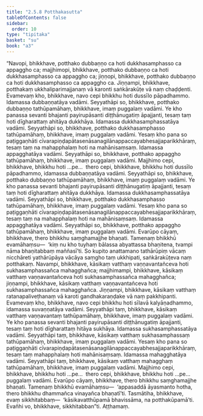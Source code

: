 ```yaml
---
title: "2.5.8 Potthakasutta"
tableOfContents: false
sidebar:
  order: 10
type: "tipitaka"
basket: "su"
book: "a3"
---
```



<DynamicBreadcrumb />

<Division number="100" book="a3">

<Paragraph number="828" book="a3">
“Navopi, bhikkhave, potthako dubbaṇṇo ca hoti dukkhasamphasso ca appaggho ca; majjhimopi, bhikkhave, potthako dubbaṇṇo ca hoti dukkhasamphasso ca appaggho ca; jiṇṇopi, bhikkhave, potthako dubbaṇṇo ca hoti dukkhasamphasso ca appaggho ca. Jiṇṇampi, bhikkhave, potthakaṃ ukkhaliparimajjanaṃ vā karonti saṅkārakūṭe vā naṃ chaḍḍenti.
</Paragraph>

<Paragraph number="829" book="a3">
Evamevaṃ kho, bhikkhave, navo cepi bhikkhu hoti dussīlo pāpadhammo. Idamassa dubbaṇṇatāya vadāmi. Seyyathāpi so, bhikkhave, potthako dubbaṇṇo tathūpamāhaṃ, bhikkhave, imaṃ puggalaṃ vadāmi. Ye kho panassa sevanti bhajanti payirupāsanti diṭṭhānugatiṃ āpajjanti, tesaṃ taṃ hoti dīgharattaṃ ahitāya dukkhāya. Idamassa dukkhasamphassatāya vadāmi. Seyyathāpi so, bhikkhave, potthako dukkhasamphasso tathūpamāhaṃ, bhikkhave, imaṃ puggalaṃ vadāmi. Yesaṃ kho pana so paṭiggaṇhāti cīvarapiṇḍapātasenāsanagilānappaccayabhesajjaparikkhāraṃ, tesaṃ taṃ na mahapphalaṃ hoti na mahānisaṃsaṃ. Idamassa appagghatāya vadāmi. Seyyathāpi so, bhikkhave, potthako appaggho tathūpamāhaṃ, bhikkhave, imaṃ puggalaṃ vadāmi. Majjhimo cepi, bhikkhave, bhikkhu hoti …pe…  thero cepi, bhikkhave, bhikkhu hoti dussīlo pāpadhammo, idamassa dubbaṇṇatāya vadāmi. Seyyathāpi so, bhikkhave, potthako dubbaṇṇo tathūpamāhaṃ, bhikkhave, imaṃ puggalaṃ vadāmi. Ye kho panassa sevanti bhajanti payirupāsanti diṭṭhānugatiṃ āpajjanti, tesaṃ taṃ hoti dīgharattaṃ ahitāya dukkhāya. Idamassa dukkhasamphassatāya vadāmi. Seyyathāpi so, bhikkhave, potthako dukkhasamphasso tathūpamāhaṃ, bhikkhave, imaṃ puggalaṃ vadāmi. Yesaṃ kho pana so paṭiggaṇhāti cīvarapiṇḍapātasenāsanagilānappaccayabhesajjaparikkhāraṃ, tesaṃ taṃ na mahapphalaṃ hoti na mahānisaṃsaṃ. Idamassa appagghatāya vadāmi. Seyyathāpi so, bhikkhave, potthako appaggho tathūpamāhaṃ, bhikkhave, imaṃ puggalaṃ vadāmi.
</Paragraph>

<Paragraph number="830" book="a3">
Evarūpo cāyaṃ, bhikkhave, thero bhikkhu saṃghamajjhe bhaṇati. Tamenaṃ bhikkhū evamāhaṃsu—  ‘kiṃ nu kho tuyhaṃ bālassa abyattassa bhaṇitena, tvampi nāma bhaṇitabbaṃ maññasī’ti. So kupito anattamano tathārūpiṃ vācaṃ nicchāreti yathārūpāya vācāya saṃgho taṃ ukkhipati, saṅkārakūṭeva naṃ potthakaṃ.
</Paragraph>

<Paragraph number="831" book="a3">
Navampi, bhikkhave, kāsikaṃ vatthaṃ vaṇṇavantañceva hoti sukhasamphassañca mahagghañca; majjhimampi, bhikkhave, kāsikaṃ vatthaṃ vaṇṇavantañceva hoti sukhasamphassañca mahagghañca; jiṇṇampi, bhikkhave, kāsikaṃ vatthaṃ vaṇṇavantañceva hoti sukhasamphassañca mahagghañca. Jiṇṇampi, bhikkhave, kāsikaṃ vatthaṃ ratanapaliveṭhanaṃ vā karoti gandhakaraṇḍake vā naṃ pakkhipanti.
</Paragraph>

<Paragraph number="832" book="a3">
Evamevaṃ kho, bhikkhave, navo cepi bhikkhu hoti sīlavā kalyāṇadhammo, idamassa suvaṇṇatāya vadāmi. Seyyathāpi taṃ, bhikkhave, kāsikaṃ vatthaṃ vaṇṇavantaṃ tathūpamāhaṃ, bhikkhave, imaṃ puggalaṃ vadāmi. Ye kho panassa sevanti bhajanti payirupāsanti diṭṭhānugatiṃ āpajjanti, tesaṃ taṃ hoti dīgharattaṃ hitāya sukhāya. Idamassa sukhasamphassatāya vadāmi. Seyyathāpi taṃ, bhikkhave, kāsikaṃ vatthaṃ sukhasamphassaṃ tathūpamāhaṃ, bhikkhave, imaṃ puggalaṃ vadāmi. Yesaṃ kho pana so paṭiggaṇhāti cīvarapiṇḍapātasenāsanagilānappaccayabhesajjaparikkhāraṃ, tesaṃ taṃ mahapphalaṃ hoti mahānisaṃsaṃ. Idamassa mahagghatāya vadāmi. Seyyathāpi taṃ, bhikkhave, kāsikaṃ vatthaṃ mahagghaṃ tathūpamāhaṃ, bhikkhave, imaṃ puggalaṃ vadāmi. Majjhimo cepi, bhikkhave, bhikkhu hoti …pe…  thero cepi, bhikkhave, bhikkhu hoti …pe…  puggalaṃ vadāmi.
</Paragraph>

<Paragraph number="833" book="a3">
Evarūpo cāyaṃ, bhikkhave, thero bhikkhu saṃghamajjhe bhaṇati. Tamenaṃ bhikkhū evamāhaṃsu—  ‘appasaddā āyasmanto hotha, thero bhikkhu dhammañca vinayañca bhaṇatī’ti. Tasmātiha, bhikkhave, evaṃ sikkhitabbaṃ—  ‘kāsikavatthūpamā bhavissāma, na potthakūpamā’ti. Evañhi vo, bhikkhave, sikkhitabban”ti.

</Paragraph>
</Division>

<Paragraph number="834" type="center" book="a3">
Aṭṭhamaṃ.
</Paragraph>